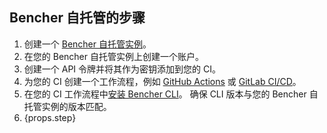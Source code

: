 ## Bencher 自托管的步骤

1. 创建一个 [Bencher 自托管实例][bencher self hosted]。
2. 在您的 Bencher 自托管实例上创建一个账户。
3. 创建一个 API 令牌并将其作为密钥添加到您的 CI。
4. 为您的 CI 创建一个工作流程，例如 [GitHub Actions][github actions] 或 [GitLab CI/CD][gitlab ci cd]。
5. 在您的 CI 工作流程中[安装 Bencher CLI][install bencher cli]。
   确保 CLI 版本与您的 Bencher 自托管实例的版本匹配。
6. {props.step}

[bencher self hosted]: /zh/docs/explanation/bencher-self-hosted/
[bencher sign up]: /auth/signup/
[console users tokens add]: /console/users/tokens/add
[github actions]: /zh/docs/how-to/github-actions/
[gitlab ci cd]: /zh/docs/how-to/gitlab-ci-cd/
[install bencher cli]: /zh/docs/how-to/install-cli/
